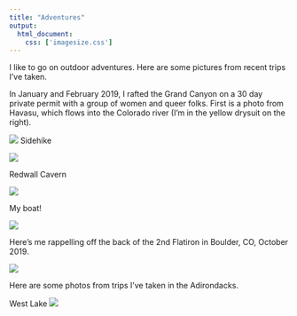 ```yaml
---
title: "Adventures"
output: 
  html_document:
    css: ['imagesize.css']
---
```

I like to go on outdoor adventures. Here are some pictures from recent trips I've taken.

In January and February 2019, I rafted the Grand Canyon on a 30 day private permit with a group of women and queer folks.
First is a photo from Havasu, which flows into the Colorado river (I'm in the yellow drysuit on the right).

![](~/phoebekoenig.github.io/photos for site/havasu.jpeg)
Sidehike

![](~/phoebekoenig.github.io/photos for site/pano.jpg)

Redwall Cavern

![](~/phoebekoenig.github.io/photos for site/redwallcavern.jpeg)


My boat!

![](~/phoebekoenig.github.io/photos for site/onaboat.jpeg)




Here's me rappelling off the back of the 2nd Flatiron in Boulder, CO, October 2019. 

![](~/phoebekoenig.github.io/photos for site/flatiron.jpeg)

Here are some photos from trips I've taken in the Adirondacks.

West Lake
![](~/phoebekoenig.github.io/photos for site/westlake.JPG)

